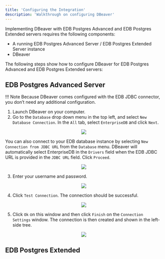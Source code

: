 ```yaml
---
title: 'Configuring the Integration'
description: 'Walkthrough on configuring DBeaver'
---
```


Implementing DBeaver with EDB Postgres Advanced and EDB Postgres Extended servers requires the following components: 

- A running EDB Postgres Advanced Server / EDB Postgres Extended Server instance
- DBeaver

The following steps show how to configure DBeaver for EDB Postgres Advanced and EDB Postgres Extended servers:

## EDB Postgres Advanced Server

!!! Note
    Because DBeaver comes configured with the EDB JDBC connector, you don’t need any additional configuration. 

1. Launch DBeaver on your computer. 
2. Go to the `Database` drop down menu in the top left, and select `New Database Connection`. In the `All` tab, select `EnterpriseDB` and click `Next`.    
<p align="center">
<img  src="Images/NewDatabaseConnection.png">
</p>

You can also connect to your EDB database instance by selecting `New Connection from JDBC URL` from the `Database` menu. DBeaver will automatically select EnterpriseDB in the `Drivers` field when the EDB JDBC URL is provided in the `JDBC URL` field. Click `Proceed`.
<p align="center">
<img  src="Images/JDBCURL.png">
</p>

3. Enter your username and password. 
<p align="center">
<img  src="Images/EDBConnectionSettings.png">
</p>

4. Click `Test Connection`. The connection should be successful. 
<p align="center">
<img  src="Images/ConnectionSuccessful.png">
</p>

5. Click `Ok` on this window and then click `Finish` on the `Connection Settings` window. The connection is then created and shown in the left-side tree. 
<p align="center">
<img  src="Images/ConnectionOnLeftSide.png">
</p>

## EDB Postgres Extended 
